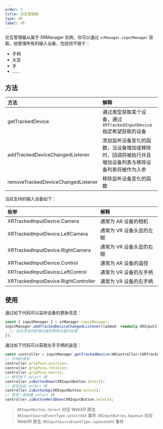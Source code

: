 ```yaml
---
order: 3
title: 交互管理器
type: XR
label: XR
---
```


交互管理器从属于 XRManager 实例，你可以通过 `xrManager.inputManager` 获取，他管理所有的输入设备，包括但不限于：

- 手柄
- 头显
- 手
- ……

## 方法

| 方法 | 解释 |
| :-- | :-- |
| getTrackedDevice | 通过类型获取某个设备，通过 `XRTrackedInputDevice` 指定希望获取的设备 |
| addTrackedDeviceChangedListener | 添加监听设备变化的函数，当设备增加或移除时，回调将被执行并且增加设备列表与移除设备列表将被作为入参 |
| removeTrackedDeviceChangedListener | 移除监听设备变化的函数 |

当前支持的输入设备如下：

| 枚举                                 | 解释                     |
| :----------------------------------- | :----------------------- |
| XRTrackedInputDevice.Camera          | 通常为 AR 设备的相机     |
| XRTrackedInputDevice.LeftCamera      | 通常为 VR 设备头显的左眼 |
| XRTrackedInputDevice.RightCamera     | 通常为 VR 设备头显的右眼 |
| XRTrackedInputDevice.Control         | 通常为 AR 设备的遥控     |
| XRTrackedInputDevice.LeftControl     | 通常为 VR 设备的左手柄   |
| XRTrackedInputDevice.RightController | 通常为 VR 设备的右手柄   |

## 使用

通过如下代码可以监听设备的更新信息：

```typescript
const { inputManager } = xrManager.inputManager;
inputManager.addTrackedDeviceChangedListener((added: readonly XRInput[], removed: readonly XRInput[]) => {
  // 此处添加对新增设备和移除设备的处理
});
```

通过如下代码可以获取左手手柄的姿态：

```typescript
const controller = inputManager.getTrackedDevice<XRController>(XRTrackedInputDevice.LeftController);
// 手柄的姿态
controller.gripPose.position;
controller.gripPose.rotation;
controller.gripPose.matrix;
// 是否按下 select 键
controller.isButtonDown(XRInputButton.Select);
// 是否抬起 select 键
controller.isButtonUp(XRInputButton.Select);
// 是否一直按着 select 键
controller.isButtonHeldDown(XRInputButton.Select);
```

> `XRInputButton.Select` 对应 WebXR 原生 `XRInputSourceEventType.selectXXX` 事件 `XRInputButton.Squeeze` 对应 WebXR 原生 `XRInputSourceEventType.squeezeXXX` 事件

